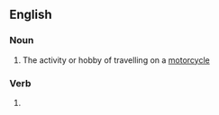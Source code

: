 ==English==

===Noun===
{{en-noun|-}}

# The activity or hobby of travelling on a [[motorcycle]]

===Verb===
{{head|en|verb form}}

# {{present participle of|en|motorcycle|nocat=1}}